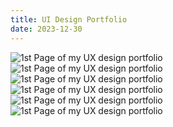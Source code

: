 ```yaml
---
title: UI Design Portfolio
date: 2023-12-30
---
```

![1st Page of my UX design portfolio](./page01.jpg)
</br>
![1st Page of my UX design portfolio](./page02.jpg)
</br>
![1st Page of my UX design portfolio](./page03.jpg)
</br>
![1st Page of my UX design portfolio](./page04.jpg)
</br>
![1st Page of my UX design portfolio](./page05.jpg)
</br>
![1st Page of my UX design portfolio](./page06.jpg)
</br>
